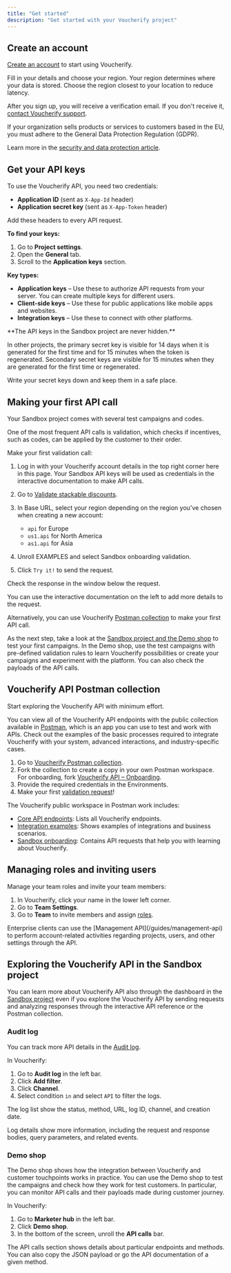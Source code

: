 ```yaml
---
title: "Get started"
description: "Get started with your Voucherify project"
---
```


## Create an account

[Create an account](http://app.voucherify.io/#/signup) to start using Voucherify.

Fill in your details and choose your region. Your region determines where your data is stored. Choose the region closest to your location to reduce latency.

After you sign up, you will receive a verification email. If you don't receive it, [contact Voucherify support](https://www.voucherify.io/contact-support "Voucherify support").

<Callout icon="notebook" color="#2196F3" iconType="regular">
  If your organization sells products or services to customers based in the EU, you must adhere to the General Data Protection Regulation (GDPR).

  Learn more in the [security and data protection article](https://support.voucherify.io/article/125-security-data-protection "Voucherify, GDPR and CCPA compliance").
</Callout>

## Get your API keys

To use the Voucherify API, you need two credentials:
- **Application ID** (sent as `X-App-Id` header)
- **Application secret key** (sent as `X-App-Token` header)

Add these headers to every API request.

**To find your keys:**

1. Go to **Project settings**.
2. Open the **General** tab.
3. Scroll to the **Application keys** section.

**Key types:**

- **Application keys** – Use these to authorize API requests from your server. You can create multiple keys for different users.
- **Client-side keys** – Use these for public applications like mobile apps and websites.
- **Integration keys** – Use these to connect with other platforms.

<Warning>
  **The API keys in the Sandbox project are never hidden.**

  In other projects, the primary secret key is visible for 14 days when it is generated for the first time and for 15 minutes when the token is regenerated. Secondary secret keys are visible for 15 minutes when they are generated for the first time or regenerated.

  Write your secret keys down and keep them in a safe place.
</Warning>

## Making your first API call

Your Sandbox project comes with several test campaigns and codes.

One of the most frequent API calls is validation, which checks if incentives, such as codes, can be applied by the customer to their order.

Make your first validation call:

1. Log in with your Voucherify account details in the top right corner here in this page. Your Sandbox API keys will be used as credentials in the interactive documentation to make API calls.

2. Go to [Validate stackable discounts](/api-reference/validations/validate-stackable-discounts).

3. In Base URL, select your region depending on the region you've chosen when creating a new account:

   * `api` for Europe
   * `us1.api` for North America
   * `as1.api` for Asia

4. Unroll EXAMPLES and select Sandbox onboarding validation.

5. Click `Try it!` to send the request.

Check the response in the window below the request.

You can use the interactive documentation on the left to add more details to the request.

Alternatively, you can use Voucherify [Postman collection](https://www.postman.com/voucherify) to make your first API call.

As the next step, take a look at the [Sandbox project and the Demo shop](#exploring-the-voucherify-api-in-the-sandbox-project) to test your first campaigns. In the Demo shop, use the test campaigns with pre-defined validation rules to learn Voucherify possibilities or create your campaigns and experiment with the platform. You can also check the payloads of the API calls.

## Voucherify API Postman collection

Start exploring the Voucherify API with minimum effort.

You can view all of the Voucherify API endpoints with the public collection available in [Postman](https://www.postman.com/), which is an app you can use to test and work with APIs. Check out the examples of the basic processes required to integrate Voucherify with your system, advanced interactions, and industry-specific cases.

1. Go to [Voucherify Postman collection](https://www.postman.com/voucherify/voucherify-s-public-workspace/overview).
2. Fork the collection to create a copy in your own Postman workspace. For onboarding, fork [Voucherify API – Onboarding](https://www.postman.com/voucherify/voucherify-s-public-workspace/collection/iut4une/voucherify-api-onboarding).
3. Provide the required credentials in the Environments.
4. Make your first [validation request](https://www.postman.com/voucherify/voucherify-s-public-workspace/request/m646u4g/onboarding-validation-request)!

The Voucherify public workspace in Postman work includes:

* [Core API endpoints](https://www.postman.com/voucherify/voucherify-s-public-workspace/collection/z8gcn5w/voucherify-api-core-api-endpoints): Lists all Voucherify endpoints.
* [Integration examples](https://www.postman.com/voucherify/voucherify-s-public-workspace/collection/ymwnigh/voucherify-api-integration-examples): Shows examples of integrations and business scenarios.
* [Sandbox onboarding](https://www.postman.com/voucherify/voucherify-s-public-workspace/collection/iut4une/voucherify-api-onboarding): Contains API requests that help you with learning about Voucherify.

## Managing roles and inviting users

Manage your team roles and invite your team members:

1. In Voucherify, click your name in the lower left corner.
2. Go to **Team Settings**.
3. Go to **Team** to invite members and assign [roles](https://support.voucherify.io/article/40-how-does-the-access-control-work-in-voucherify).

<Check>
  Enterprise clients can use the [Management API](/guides/management-api) to perform account-related activities regarding projects, users, and other settings through the API.
</Check>

## Exploring the Voucherify API in the Sandbox project

You can learn more about Voucherify API also through the dashboard in the [Sandbox project](https://support.voucherify.io/article/538-sandbox) even if you explore the Voucherify API by sending requests and analyzing responses through the interactive API reference or the Postman collection.

### Audit log

You can track more API details in the [Audit log](https://support.voucherify.io/article/524-project-logs).

In Voucherify:

1. Go to **Audit log** in the left bar.
2. Click **Add filter**.
3. Click **Channel**.
4. Select condition `in` and select `API` to filter the logs.

The log list show the status, method, URL, log ID, channel, and creation date.

Log details show more information, including the request and response bodies, query parameters, and related events.

### Demo shop

The Demo shop shows how the integration between Voucherify and customer touchpoints works in practice. You can use the Demo shop to test the campaigns and check how they work for test customers. In particular, you can monitor API calls and their payloads made during customer journey.

In Voucherify:

1. Go to **Marketer hub** in the left bar.
2. Click **Demo shop**.
3. In the bottom of the screen, unroll the **API calls** bar.

The API calls section shows details about particular endpoints and methods. You can also copy the JSON payload or go the API documentation of a given method.